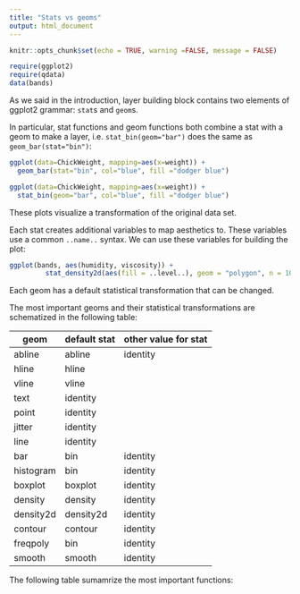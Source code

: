 ```yaml
---
title: "Stats vs geoms"
output: html_document
---
```


```r
knitr::opts_chunk$set(echo = TRUE, warning =FALSE, message = FALSE)
```


```r
require(ggplot2)
require(qdata)
data(bands)
```

As we said in the introduction, layer building block contains two elements of ggplot2 grammar: `stat`s and `geom`s.

In particular, stat functions and geom functions both combine a stat with a geom to make a layer, i.e. `stat_bin(geom="bar")` does the same as `geom_bar(stat="bin")`:

```r
ggplot(data=ChickWeight, mapping=aes(x=weight)) + 
  geom_bar(stat="bin", col="blue", fill ="dodger blue")

ggplot(data=ChickWeight, mapping=aes(x=weight)) + 
  stat_bin(geom="bar", col="blue", fill ="dodger blue")
```

These plots visualize a transformation of the original data set.

Each stat creates additional variables to map aesthetics to. These variables use a common `..name..` syntax. 
We can use these variables for building the plot:

```r
ggplot(bands, aes(humidity, viscosity)) + 
         stat_density2d(aes(fill = ..level..), geom = "polygon", n = 100)
```

Each geom has a default statistical transformation that can be changed.

The most important geoms and their statistical transformations are schematized in the following table:

geom | default stat | other value for stat
-----|--------------|-----------------------
abline | abline | identity
hline | hline | 
vline | vline |
text | identity |
point | identity |
jitter| identity |
line | identity |
bar | bin | identity
histogram | bin | identity
boxplot | boxplot | identity
density | density | identity
density2d | density2d | identity
contour | contour | identity
freqpoly | bin | identity
smooth | smooth | identity













The following table sumamrize the most important functions:




